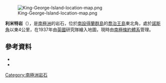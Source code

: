 [[Image:King-George-Island-location-map.png|thumb]]

{{coord|61|54|S|57|39|W|source:GNIS|display=title}}

'''利米特岩'''（{{lang-en|Limit Rock}}），是[[南極洲|南極洲]]的岩石，位於[[南設得蘭群島|南設得蘭群島]]的[[喬治王島|喬治王島]]東北角，處於[[諾斯角|諾斯角]]以東4公里，在1937年由[[英國|英國]]研究隊繪入地圖，現時由[[南極條約體系|南極條約體系]]管理。

==參考資料==
*{{cite gnis | type = antarid | id = 8832| name = Limit Rock | accessdate = 2013-06-15}}
*{{usgs-gazetteer|id=8832}}

{{南设得兰群岛}}

{{Antarctica-geo-stub}}

[[Category:南極洲岩石|Category:南極洲岩石]]